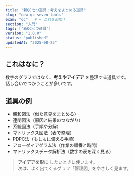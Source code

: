 ```yaml
---
title: "新QC七つ道具：考えをまとめる道具"
slug: "new-qc-seven-tools"
exam: "qc"   # ← これを追加！
section: "入門"
tags: ["新QC七つ道具"]
version: "1.0.0"
status: "published"
updatedAt: "2025-08-25"
---
```


## これはなに？
数字のグラフではなく、**考えやアイデア** を整理する道具です。  
話し合いでつかうことが多いです。

## 道具の例
- 親和図法（似た意見をまとめる）
- 連関図法（原因と結果のつながり）
- 系統図法（手順や分解）
- マトリックス図法（表で整理）
- PDPC法（もしもに備える手順）
- アローダイアグラム法（作業の順番と時間）
- マトリックスデータ解析法（数字の表を深く見る）

> **アイデアを形に** したいときに使います。  
> 次は、よく出てくるグラフ「管理図」をやさしく見ます。
